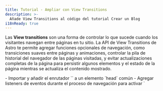 ```yaml
---
title: Tutorial - Ampliar con View Transitions
description: >-
  Añade View Transitions al código del tutorial Crear un Blog
i18nReady: true
---
```


Las **View transitions** son una forma de controlar lo que sucede cuando los visitantes navegan entre páginas en tu sitio. La API de View Transitions de Astro te permite agregar funciones opcionales de navegación, como transiciones suaves entre páginas y animaciones, controlar la pila de historial del navegador de las páginas visitadas, y evitar actualizaciones completas de la página para persistir algunos elementos y el estado de la página mientras se actualiza el contenido mostrado.

<PreCheck>
  - Importar y añadir el enrutador `<ViewTransitions />` a un elemento `head` común
  - Agregar listeners de eventos durante el proceso de navegación para activar `<script>` según sea necesario
  - Añadir animaciones de transición de página utilizando directivas de transición
  - Excluir la navegación del lado del cliente para un enlace de página individual
</PreCheck>

## Prerrequisitos

Necesitarás **un proyecto de Astro existente con una plantilla de base común o un componente `<Head />`**.

Este tutorial utiliza el [proyecto terminado del tutorial Crear un Blog](https://github.com/withastro/blog-tutorial-demo) para demostrar cómo agregar view transitions (navegación del lado del cliente) a un proyecto de Astro existente. Puedes hacer un fork y usar esa base de código localmente, o completar el tutorial en el navegador [editando el código del tutorial del blog en StackBlitz](https://stackblitz.com/github/withastro/blog-tutorial-demo/tree/complete?file=src%2Fpages%2Findex.astro).

En su lugar, puedes seguir estos pasos con tu propio proyecto de Astro, pero deberás ajustar las instrucciones para tu base de código.

We recommend using our sample project to complete this short tutorial first. Then, you can use what you have learned to create content collections in your own project.

## Código del Tutorial Crear un Blog

En el [tutorial introductorio Crear un Blog](/es/tutorial/0-introduction/), aprendiste sobre la [navegación incorporada basada en archivos](/es/core-concepts/routing/#rutas-estáticas) de Astro: cualquier archivo `.astro`, `.md` o `.mdx` en cualquier lugar dentro de la carpeta `src/pages/` se convertía automáticamente en una nueva página en tu sitio.

Para navegar entre estas páginas, utilizaste el elemento HTML estándar `<a>`. Por ejemplo, para crear un enlace a tu página "Acerca de", agregaste `<a href="/about/">Acerca de</a>` en la cabecera de tu página. Cuando un visitante de tu sitio hacía clic en ese enlace, el navegador se actualizaba y cargaba una nueva página con contenido completamente nuevo.

## Navegación de página completa vs. enrutamiento del lado del cliente (modo SPA)

Cuando un navegador se actualiza y carga una nueva página, no hay continuidad entre la página antigua y la nueva. Durante el enrutamiento del lado del cliente, se muestra una nueva página sin una actualización completa del navegador.

El enrutamiento del lado del cliente es una característica de los sitios de aplicaciones de una sola página (SPA), donde todo el sitio o aplicación es "una página" de JavaScript cuyo contenido se actualiza en función de la interacción del visitante.

Debido a que cada nueva página no requiere una actualización completa del navegador, el enrutamiento del lado del cliente te permite controlar las transiciones de página de varias maneras. Los **elementos persistentes**, como un encabezado común de la página, no tienen que ser completamente vuelto a renderizar en la pantalla. La transición de una página a otra puede parecer mucho más fluida. Además, el estado puede conservarse, ¡lo que te permite transferir valores de una página a la siguiente o incluso mantener un video reproduciéndose mientras tus visitantes navegan por las páginas!
 
Hay momentos en los que querrás o necesitarás una actualización completa del navegador. Por ejemplo, cuando un enlace lleva a un visitante a un documento `.pdf`, necesitarás que el navegador cargue esa nueva página desde el servidor. Incluso con las view transitions habilitadas en tu proyecto de Astro, podrás especificar cómo debería navegar el navegador tanto de forma predeterminada como de forma específica para cada enlace, incluso eligiendo no utilizar enrutamiento del lado del cliente en absoluto.

Lee más sobre las [view transitions de Astro](/es/guides/view-transitions/) en nuestra guía, o comienza con las instrucciones a continuación para convertir un blog básico de `src/pages/posts/` a `src/content/posts/`.

<Box icon="question-mark">
### Pon a prueba tus conocimientos

1. Añadiendo view transitions a mi sitio de Astro...

    <MultipleChoice>
      <Option>
        Requiere más de 2 líneas de código para implementarse en todo el sitio de forma predeterminada
      </Option>
      <Option isCorrect>
        Cambia el tipo predeterminado de navegación de página en una página que contiene el enrutador `<ViewTransitions />` en su `<head>`
      </Option>
      <Option>
        No agrega de vuelta las características de accesibilidad normalmente proporcionadas por el navegador, como el anuncio de ruta y el respeto a `prefers-reduced-motion`
      </Option>
    </MultipleChoice>

2. ¿Cuál **no** es un beneficio de las view transitions de Astro?

    <MultipleChoice>
      <Option isCorrect>
         Enviar un poco de JavaScript adicional al navegador para el enrutamiento del lado del cliente
      </Option>
      <Option>
        La opción de persistir elementos y componentes individuales mientras un visitante accede a una nueva página
      </Option>
      <Option>
        Controlar qué tipo de navegación utilizar de manera específica para cada enlace
      </Option>
    </MultipleChoice>

3. El enrutador de las view transitions...
    <MultipleChoice>
      <Option>
        Requiere que utilice un framework UI como React
      </Option>
      <Option>
        No está listo para sitios de producción
      </Option>
      <Option isCorrect>
        Incluye un comportamiento de respaldo para navegadores que aún no admiten completamente las view transitions
      </Option>
    </MultipleChoice>

</Box>

## Extending the blog tutorial with view transitions

The steps below show you how to extend the final product of the Build a Blog tutorial by adding client-side routing to enhance page transitions.

### Upgrade dependencies

1. Upgrade to the latest version of Astro, and upgrade all integrations to their latest versions by running the following commands in your terminal:

    <PackageManagerTabs>
      <Fragment slot="npm">
      ```shell
      # Upgrade to Astro v3.x
      npm install astro@latest

      # Example: upgrade the blog tutorial Preact integration
      npm install @astrojs/preact@latest
      ```
      </Fragment>
      <Fragment slot="pnpm">
      ```shell
      # Upgrade to Astro v3.x
      pnpm install astro@latest

     # Example: upgrade the blog tutorial Preact integration
      pnpm install @astrojs/preact@latest
      ```
      </Fragment>
      <Fragment slot="yarn">
      ```shell
      # Upgrade to Astro v3.x
      yarn add astro@latest

      # Example: upgrade the blog tutorial Preact integration
      yarn add @astrojs/preact@latest
      ```
      </Fragment>
    </PackageManagerTabs>

    :::tip
    If you are using your own project, then be sure to update any dependencies you have installed. The example blog tutorial codebase only uses the Preact integration.
    :::

### Add the `<ViewTransitions />` router

2. Import and add the `<ViewTransitions />` component to the `<head>` of your page layout. 

    In the Blog tutorial example, the `<head>` element is found in `src/layouts/BaseLayout.astro`. The `ViewTransitions` router must be first imported into the component's frontmatter. Then, add the routing component inside the `<head>` element.

    ```astro title="src/layouts/BaseLayout.astro" ins={2,15}
    ---
    import { ViewTransitions } from 'astro:transitions';
    import Header from "../components/Header.astro";
    import Footer from "../components/Footer.astro";
    import "../styles/global.css";
    const { pageTitle } = Astro.props;
    ---
    <html lang="en">
      <head>
        <meta charset="utf-8" />
        <link rel="icon" type="image/svg+xml" href="/favicon.svg" />
        <meta name="viewport" content="width=device-width" />
        <meta name="generator" content={Astro.generator} />
        <title>{pageTitle}</title>
        <ViewTransitions />
      </head>
      <body>
        <Header />
        <h1>{pageTitle}</h1>
        <slot />
        <Footer />
        <script>
          import "../scripts/menu.js";
        </script>
      </body>
    </html>
    ```

    No other configuration is necessary to enable Astro's default client-side navigation! Astro will create default page animations based on the similarities between the old and new page, and will also provide fallback behavior for unsupported browsers.

3. Navigate between pages in your site preview

    View your site preview **at a large screen size, such as desktop mode**. As you move between pages on your site, notice that the old page content appears to fade out as the new page content fades in. Use the [view transitions guide](/en/guides/view-transitions/) to add custom behavior if you are not satisfied with the defaults.
    
    View your site preview **at a smaller screen size**, and try to use the hamburger menu to navigate between pages. Notice that your menu will no longer work after the first page load.

### Update scripts

With view transitions, some scripts may no longer re-run after page navigation like they do with full-page browser refreshes. There are two events during client-side routing that you can listen for, and fire events when they occur: [`astro:page-load`](/en/guides/view-transitions/#astropage-load) and [`astro:after-swap`](/en/guides/view-transitions/#astroafter-swap).

4. Make the script controling the `<Hamburger />` mobile menu component available after navigating to a new page.

     To make your mobile menu interactive after navigating to a new page, add the following code that listens for the `astro:page-load` event which runs at the end of page navigation, and in response, runs the existing script to make the hamburger menu function when clicked:

    ```js title="src/scripts/menu.js" ins={1,5}
    document.addEventListener('astro:page-load', () => {
      document.querySelector('.hamburger').addEventListener('click', () => {
        document.querySelector('.nav-links').classList.toggle('expanded');
      });
    });
    ```

5. Make the script controlling the theme toggle available after page navigation.

    The `<script>` that controls the light/dark theme toggle is located in the `<ThemeIcon />` component. For the theme toggle to continue to function on every page, remove the `is:inline` attribute from the script and add the same event listener as in the previous example so that `astro:page-load` event can trigger your existing function.
    
    Update the existing script tag so that your function runs in response to the `astro:page-load` event, making your theme toggle interactive after the new page is fully loaded and visible to the user:

    ```astro title="src/components/ThemeIcon.astro" ins={8,38} del="is:inline"
    ---
    ---
    <button id="themeToggle"> /* ... */ </button>

    <style> /* ... */ </style>

    <script is:inline>
      document.addEventListener('astro:page-load', () => {
        const theme = (() => {
          if (typeof localStorage !== "undefined" && localStorage.getItem("theme")) {
            return localStorage.getItem("theme");
          }
          if (window.matchMedia("(prefers-color-scheme: dark)").matches) {
            return "dark";
          }
          return "light";
        })();

        if (theme === "light") {
          document.documentElement.classList.remove("dark");
        } else {
          document.documentElement.classList.add("dark");
        }

        window.localStorage.setItem("theme", theme);

        const handleToggleClick = () => {
          const element = document.documentElement;
          element.classList.toggle("dark");

          const isDark = element.classList.contains("dark");
          localStorage.setItem("theme", isDark ? "dark" : "light");
        };

        document
          .getElementById("themeToggle")
          .addEventListener("click", handleToggleClick);
      });
    </script>
    ```
    Now, the theme toggle is interactive on every page when using the `<ViewTransitions />` router, after the page has finished loading.

6. Check for theme earlier to prevent flashing in dark mode.

    The theme toggle works on every page, but its script is loaded at the end of the navigation process, **after the new page has fully loaded in the browser**. There may be a flash of the light theme version of the site before this theme toggle script runs and checks which theme it should use on the page.

    To check for, and if necessary set, dark mode earlier in the navigation process, create a function that will run in response to the `astro:after-swap` event. The following function to check the browser's `localStorage` for dark theme will run **immediately after the new page has replaced the old page**, before the DOM elements are painted to the screen.

    Add this new script to the `<ThemeIcon />` component, in addition to the script that controls the theme toggle.

    ```astro title="src/components/ThemeIcon.astro" ins={3-9}
    <script> ... <script>

    <script>
      document.addEventListener('astro:after-swap', () => {
        localStorage.theme === 'dark' 
        ? document.documentElement.classList.add("dark")
        : document.documentElement.classList.add("light");
      }); 
    </script>
    ```

    Now, every page change **that uses the `<ViewTransitions />` router for client-side navigation** (and therefore access to the `astro:after-swap` event) will be able to detect `theme: dark` from the browser's `localStorage` and update the current page accordingly before the page is rendered for the viewer.

    <Box icon="question-mark">
      ### Test your knowledge

      Which is the correct order of events after a visitor clicks a link to go to a new page during client-side navigation?

          <MultipleChoice>
            <Option>
              1. `astro:after-swap`
              2. `astro:page-load`
              3. the new page is visible
            </Option>
            <Option isCorrect>
              1. `astro:after-swap`
              2. the new page is visible
              3. `astro:page-load`
            </Option>
            <Option>
              1. `astro:page-load`
              2. the new page is visible
              3. `astro:after-swap`
            </Option>
          </MultipleChoice>


      </Box>

### Customize Transition animations

7. Change the default `fade` animation to a `slide` for the page title.

    With view transitions enabled, you currently have a small fade in and out set for all page transition animations. Astro also provides a built-in `slide` animation. To change the type of animation for a single element, add the `transition:animation=""` directive.

    For example, to make the page titles slide in instead of fade in, add `transition:animate="slide"` to the `<h1>` element in the BaseLayout:

    ```astro title="src/layouts/BaseLayout.astro" ins='transition:animate="slide"'
    ---
    import Header from "../components/Header.astro";
    import Footer from "../components/Footer.astro";
    import "../styles/global.css";
    import { ViewTransitions } from 'astro:transitions';
    const { pageTitle } = Astro.props;
    ---

    <html lang="en">
      <head>
        <meta charset="utf-8" />
        <link rel="icon" type="image/svg+xml" href="/favicon.svg" />
        <meta name="viewport" content="width=device-width" />
        <meta name="generator" content={Astro.generator} />
        <title>{pageTitle}</title>
        <ViewTransitions />
      </head>
      <body>
        <Header />
        <h1 transition:animate="slide">{pageTitle}</h1>
        <slot />
        <Footer />
        <script>
          import "../scripts/menu.js";
        </script>
      </body>
    </html>
    ```

    In your browser preview, you will now see the page titles slide on to the screen, while other elements such as the body text continues to fade in and out. 

    <Box icon="puzzle-piece">
      ### Try it yourself - Make the navigation links slide in

      Add an animation directive to make the `<div>` in `Navigation.astro` containing all the header links slide in on page navigation, following the [same steps as above](#customize-transition-animations).

      <details>
      <summary>Show me the code.</summary>
      ```astro title="src/components/Navigation.astro" ins='transition:animate="slide"'
      ---
      ---
      <div transition:animate="slide" class="nav-links">
        <a href="/">Home</a>
        <a href="/about/">About</a>
        <a href="/blog/">Blog</a>
        <a href="/tags/" >Tags</a>
      </div>
      ```
      </details>
    </Box>

    Check your browser preview and now both the page title and the header links will slide in on every page navigation.

8. Add a longer fade-in on your blog post descriptions.

    You can also customize Astro's built-in animations by importing them, then providing any CSS animation properties.

    For example, to make the description fade in slowly when you navigate to a blog post, import the `fade` animation in your layout for Markdown blog posts. Then, add the transition directive for Astro's `fade` with a duration of `2s`:

    ```astro title="src/layouts/MarkdownPostLayout.astro" ins={3} ins="transition:animate={fade({ duration: '2s' })}"
    ---
    import BaseLayout from "./BaseLayout.astro";
    import { fade } from 'astro:transitions';
    const { frontmatter } = Astro.props;
    ---

    <BaseLayout pageTitle={frontmatter.title}>
      <p>{frontmatter.pubDate.slice(0, 10)}</p>
      <p transition:animate={fade({ duration: '2s' })} ><em>{frontmatter.description}</em></p>
      <p>Written by: {frontmatter.author}</p>
      <img src={frontmatter.image.url} width="300" alt={frontmatter.image.alt} />
      <slot />
    </BaseLayout>
    ```
    Navigate to any blog post in your browser preview, and you will see the description fade in slower than the rest of the text.

    📚 Read more about the different [transition directives](/en/guides/view-transitions/#transition-directives) and [customizing animations](/en/guides/view-transitions/#customizing-animations).

### Force a full browser reload for some links

9. Prevent client-side routing and instead require the browser to reload when navigating to your About page.

    Sometimes you will want a full browser reload when visitors click a certain link. For example, you may be linking to a page that does not also use the `<ViewTransitions />` router, or to a file directly such as a `.pdf`. 

    To make it so that your browser refreshes every time you click the navigation link to go to your About page, add the `data-astro-reload` attribute to the `<a>` tag in your `<Navigation/>` component. This will override the `<ViewTransitions />` router entirely, and any of the view transition animations, for this one link.

     ```astro title="src/components/Navigation.astro" ins='data-astro-reload'
      ---
      ---
      <div transition:animate="slide" class="nav-links">
        <a href="/">Home</a>
        <a href="/about/" data-astro-reload >About</a>
        <a href="/blog/">Blog</a>
        <a href="/tags/">Tags</a>
      </div>
      ```
    
    Now, when you click the navigation link to your About page, no animations will occur. The page links and title will not slide in, and the page content will not fade in when you navigate to your About page **using this link**.

10. Add a link to your About page from your author name in your Markdown layout for blog posts   

    `data-astro-reload` only triggers a full browser refresh when going to a new page **from the link it is added to**. It does not control all instances of navigating to your About page.

    In your `<MarkdownPostLayout />` component, add a link to your About page on your author name:

    ```astro title="src/layouts/MarkdownPostLayout.astro" ins='<a href="/about/">' ins="</a>"
    ---
    import BaseLayout from "./BaseLayout.astro";
    import { fade } from 'astro:transitions';
    const { frontmatter } = Astro.props;
    ---

    <BaseLayout pageTitle={frontmatter.title}>
      <p>{frontmatter.pubDate.slice(0, 10)}</p>
      <p transition:animate={fade({ duration: '2s' })} ><em>{frontmatter.description}</em></p>
      <p>Written by: <a href="/about/">{frontmatter.author}</a></p>
      <img src={frontmatter.image.url} width="300" alt={frontmatter.image.alt} />
      <slot />
    </BaseLayout>
    ```

    If you visit any blog post in your browser preview, and then click on the linked author name to be taken to the About page, what does the page navigation look like?

    <p>
      When a visitor clicks a link to the About page from an individual blog post, the page title and header navigation links <Spoiler>slide in across the screen</Spoiler> because <Spoiler>the `data-astro-reload` attribute is not set on these links</Spoiler>
    </p>

There is still so much more to explore! See our [full View Transitions Guide](/en/guides/view-transitions/) for more things you can do with view transitions.

For the full example of the blog tutorial using view transitions, see the [View Transitions branch](https://github.com/withastro/blog-tutorial-demo/tree/view-transitions) of the tutorial repo.